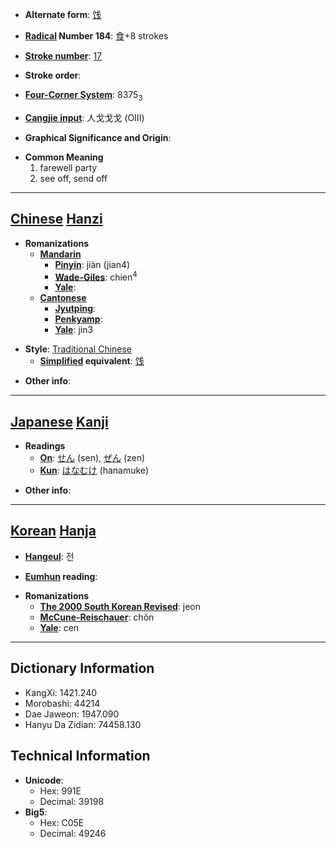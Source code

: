 * '''Alternate form''': [[饯]]

* '''[[Wiktionary:Chinese radical index| Radical]] Number 184''': [[Wiktionary:Chinese radical index 食|食]]+8 strokes

* '''[[Wiktionary:Chinese total strokes index|Stroke number]]''': [[Wiktionary:Chinese total strokes index 17|17]]

* '''Stroke order''': 

* '''[[Wiktionary:Chinese four corner index|Four-Corner System]]''': 8375<sub>3</sub>

* '''[[Wiktionary:Chinese Cangjie index|Cangjie input]]''': 人戈戈戈 (OIII)

* '''Graphical Significance and Origin''': 

* '''Common Meaning'''
*#farewell party
*# see off, send off


----

== [[Chinese]] [[Hanzi]] ==

* '''Romanizations'''
** '''[[Mandarin]]'''
*** '''[[Pinyin]]''': jiàn (jian4)
*** '''[[Wade-Giles]]''': chien<sup>4</sup>
*** '''[[Yale]]''': 
** '''[[Cantonese]]'''
*** '''[[Jyutping]]''':
*** '''[[Penkyamp]]''': 
*** '''[[Yale]]''': jin3

* '''Style''': [[Traditional Chinese]] 
** '''[[Simplified Chinese|Simplified]] equivalent''': [[饯]]

* '''Other info''': 

----

== [[Japanese]] [[Kanji]] ==

* '''Readings'''
** '''[[On]]''': [[せん]] (sen), [[ぜん]] (zen)
** '''[[Kun]]''': [[はなむけ]] (hanamuke)

* '''Other info''':  

----

== [[Korean]] [[Hanja]] ==

* '''[[Hangeul]]''': 전

* '''[[Eumhun]] reading''': 

* '''Romanizations'''
** '''[[The 2000 South Korean Revised Romanization|The 2000 South Korean Revised]]''': jeon
** '''[[McCune-Reischauer]]''': chŏn
** '''[[Yale]]''': cen

----

== Dictionary Information ==

* KangXi: 1421.240
* Morobashi: 44214
* Dae Jaweon: 1947.090
* Hanyu Da Zidian: 74458.130

== Technical Information ==

* '''Unicode''':
** Hex: 991E
** Decimal: 39198
* '''Big5''':
** Hex: C05E
** Decimal: 49246